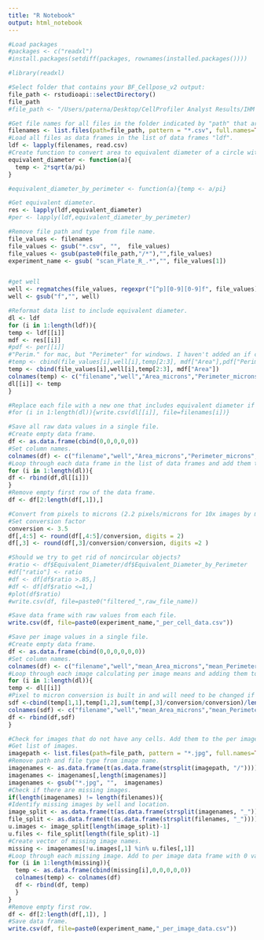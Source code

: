 ```yaml
---
title: "R Notebook"
output: html_notebook
---
```


```r
#Load packages
#packages <- c("readxl")
#install.packages(setdiff(packages, rownames(installed.packages()))) 

#library(readxl)
```

```r
#Select folder that contains your BF_Cellpose_v2 output:
file_path <- rstudioapi::selectDirectory()
file_path
#file_path <- "/Users/paterna/Desktop/CellProfiler Analyst Results/IHM 3_1 BF"

```


```r
#Get file names for all files in the folder indicated by "path" that are the file type indicated by "pattern".
filenames <- list.files(path=file_path, pattern = "*.csv", full.names=TRUE)
#Load all files as data frames in the list of data frames "ldf".
ldf <- lapply(filenames, read.csv)
#Create function to convert area to equivalent diameter of a circle with the same area.
equivalent_diameter <- function(a){
  temp <- 2*sqrt(a/pi)
}

#equivalent_diameter_by_perimeter <- function(a){temp <- a/pi}

#Get equivalent diameter.
res <- lapply(ldf,equivalent_diameter)
#per <- lapply(ldf,equivalent_diameter_by_perimeter)

#Remove file path and type from file name.
file_values <- filenames
file_values <- gsub("*.csv", "",  file_values)
file_values <- gsub(paste0(file_path,"/*"),"",file_values)
experiment_name <- gsub( "scan_Plate_R_.*","", file_values[1])


#get well
well <- regmatches(file_values, regexpr("[^p][0-9][0-9]f", file_values))
well <- gsub("f","", well)

#Reformat data list to include equivalent diameter.
dl <- ldf
for (i in 1:length(ldf)){
temp <- ldf[[i]]
mdf <- res[[i]]
#pdf <- per[[i]]
#"Perim." for mac, but "Perimeter" for windows. I haven't added an if clause yet to catch that difference.
#temp <- cbind(file_values[i],well[i],temp[2:3], mdf["Area"],pdf["Perim."])
temp <- cbind(file_values[i],well[i],temp[2:3], mdf["Area"])
colnames(temp) <- c("filename","well","Area_microns","Perimeter_microns","Equivalent_Diameter_microns")    
dl[[i]] <- temp
}

```


```r
#Replace each file with a new one that includes equivalent diameter if desired.
#for (i in 1:length(dl)){write.csv(dl[[i]], file=filenames[i])}
```

```r
#Save all raw data values in a single file.
#Create empty data frame.
df <- as.data.frame(cbind(0,0,0,0,0))
#Set column names.
colnames(df) <- c("filename","well","Area_microns","Perimeter_microns","Equivalent_Diameter_microns")
#Loop through each data frame in the list of data frames and add them to the end of the empty data frame.
for (i in 1:length(dl)){
df <- rbind(df,dl[[i]])  
}
#Remove empty first row of the data frame.
df <- df[2:length(df[,1]),]

#Convert from pixels to microns (2.2 pixels/microns for 10x images by measurement but the microscope says the conversion is 1.2 pixels/micron)
#Set conversion factor
conversion <- 3.5
df[,4:5] <- round(df[,4:5]/conversion, digits = 2)
df[,3] <- round(df[,3]/conversion/conversion, digits =2 )

#Should we try to get rid of noncircular objects?
#ratio <- df$Equivalent_Diameter/df$Equivalent_Diameter_by_Perimeter
#df["ratio"] <- ratio
#df <- df[df$ratio >.85,]
#df <- df[df$ratio <=1,]
#plot(df$ratio)
#write.csv(df, file=paste0("filtered_",raw_file_name))

#Save data frame with raw values from each file.
write.csv(df, file=paste0(experiment_name,"_per_cell_data.csv"))

```


```r
#Save per image values in a single file.
#Create empty data frame.
df <- as.data.frame(cbind(0,0,0,0,0,0))
#Set column names.
colnames(df) <- c("filename","well","mean_Area_microns","mean_Perimeter_microns","mean_Equivalent_Diameter_microns","Cell_Count")
#Loop through each image calculating per image means and adding them to the data frame.
for (i in 1:length(dl)){
temp <- dl[[i]]
#Pixel to micron conversion is built in and will need to be changed if desired
sdf <-cbind(temp[1,1],temp[1,2],sum(temp[,3]/conversion/conversion)/length(temp[,3]),sum(temp[,4]/conversion)/length(temp[,4]),sum(temp[,5]/conversion)/length(temp[,5]),length(temp[,3]))
colnames(sdf) <- c("filename","well","mean_Area_microns","mean_Perimeter_microns","mean_Equivalent_Diameter_microns","Cell_Count")
df <- rbind(df,sdf)  
}

#Check for images that do not have any cells. Add them to the per image data frame with 0 values.
#Get list of images.
imagepath <- list.files(path=file_path, pattern = "*.jpg", full.names=TRUE)
#Remove path and file type from image name.
imagenames <- as.data.frame(t(as.data.frame(strsplit(imagepath, "/"))))
imagenames <- imagenames[,length(imagenames)]
imagenames <- gsub("*.jpg", "",  imagenames)
#Check if there are missing images.
if(length(imagenames) != length(filenames)){
#Identify missing images by well and location.
image_split <- as.data.frame(t(as.data.frame(strsplit(imagenames, "_"))))
file_split <- as.data.frame(t(as.data.frame(strsplit(filenames, "_"))))
u.images <- image_split[length(image_split)-1]
u.files <- file_split[length(file_split)-1]
#Create vector of missing image names.
missing <- imagenames[!u.images[,1] %in% u.files[,1]]
#Loop through each missing image. Add to per image data frame with 0 values.
for (i in 1:length(missing)){
  temp <- as.data.frame(cbind(missing[i],0,0,0,0,0))
  colnames(temp) <- colnames(df)
  df <- rbind(df, temp)
  }
}
#Remove empty first row.
df <- df[2:length(df[,1]), ]
#Save data frame.
write.csv(df, file=paste0(experiment_name,"_per_image_data.csv"))

```


